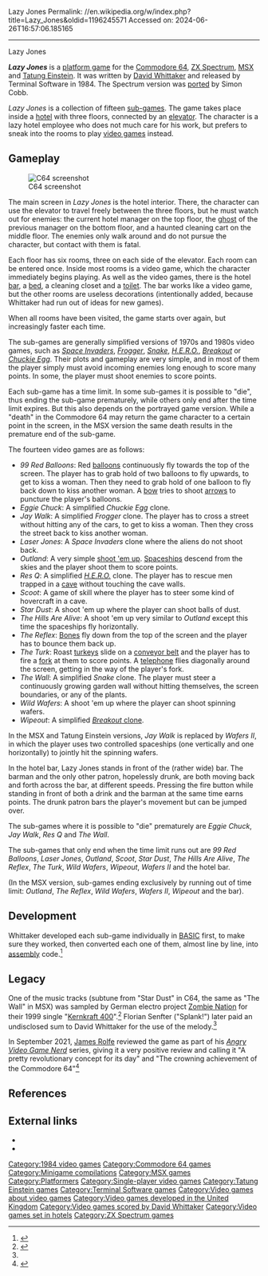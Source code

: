 Lazy Jones
Permalink: //en.wikipedia.org/w/index.php?title=Lazy_Jones&oldid=1196245571
Accessed on: 2024-06-26T16:57:06.185165



------
Lazy Jones
{{More citations needed|date=December 2010}}
{{Infobox video game
|title = Lazy Jones
|image =[[File:Lazy Jones.jpg|200px|Lazy Jones]]
|caption = Commodore 64 cover art
|developer = David Whittaker
|publisher = Terminal Software
|designer = [[David Whittaker (video game composer)|David Whittaker]]
|composer = David Whittaker
|released = 1984
|genre = [[Platform game|Platform]]
|modes = [[Single-player video game|Single-player]]
|platforms = [[Commodore 64]], [[ZX Spectrum]], [[MSX]], [[Tatung Einstein]]
}}

'''''Lazy Jones''''' is a [[platform game]] for the [[Commodore 64]], [[ZX Spectrum]], [[MSX]] and [[Tatung Einstein]]. It was written by [[David Whittaker (video game composer)|David Whittaker]] and released by Terminal Software in 1984. The Spectrum version was [[Porting|ported]] by Simon Cobb.

''Lazy Jones'' is a collection of fifteen [[sub-game]]s. The game takes place inside a [[hotel]] with three floors, connected by an [[elevator]]. The character is a lazy hotel employee who does not much care for his work, but prefers to sneak into the rooms to play [[video game]]s instead.

==Gameplay==
[[Image:Lazy Jones Screenshot.png|thumb|C64 screenshot]]

The main screen in ''Lazy Jones'' is the hotel interior. There, the character can use the elevator to travel freely between the three floors, but he must watch out for enemies: the current hotel manager on the top floor, the [[ghost]] of the previous manager on the bottom floor, and a haunted cleaning cart on the middle floor. The enemies only walk around and do not pursue the character, but contact with them is fatal.

Each floor has six rooms, three on each side of the elevator. Each room can be entered once. Inside most rooms is a video game, which the character immediately begins playing. As well as the video games, there is the hotel [[bar (establishment)|bar]], a [[bed]], a cleaning closet and a [[toilet]]. The bar works like a video game, but the other rooms are useless decorations (intentionally added, because Whittaker had run out of ideas for new games).

When all rooms have been visited, the game starts over again, but increasingly faster each time.

The sub-games are generally simplified versions of 1970s and 1980s video games, such as ''[[Space Invaders]]'', ''[[Frogger]]'', ''[[Snake (video game genre)|Snake]]'', ''[[H.E.R.O. (video game)|H.E.R.O.]]'', ''[[Breakout (video game)|Breakout]]'' or ''[[Chuckie Egg]]''. Their plots and gameplay are very simple, and in most of them the player simply must avoid incoming enemies long enough to score many points. In some, the player must shoot enemies to score points.

Each sub-game has a time limit. In some sub-games it is possible to "die", thus ending the sub-game prematurely, while others only end after the time limit expires. But this also depends on the portrayed game version. While a "death" in the Commodore 64 may return the game character to a certain point in the screen, in the MSX version the same death results in the premature end of the sub-game.

The fourteen video games are as follows:
* ''99 Red Balloons'': Red [[balloon]]s continuously fly towards the top of the screen. The player has to grab hold of two balloons to fly upwards, to get to kiss a woman. Then they need to grab hold of one balloon to fly back down to kiss another woman. A [[bow and arrow|bow]] tries to shoot [[arrow]]s to puncture the player's balloons.
* ''Eggie Chuck'': A simplified ''Chuckie Egg'' clone.
* ''Jay Walk'': A simplified ''Frogger'' clone. The player has to cross a street without hitting any of the cars, to get to kiss a woman. Then they cross the street back to kiss another woman.
* ''Laser Jones'': A ''Space Invaders'' clone where the aliens do not shoot back.
* ''Outland'': A very simple [[shoot 'em up]]. [[starship|Spaceship]]s descend from the skies and the player shoot them to score points.
* ''Res Q'': A simplified ''[[H.E.R.O. (video game)|H.E.R.O.]]'' clone. The player has to rescue men trapped in a [[cave]] without touching the cave walls.
* ''Scoot'': A game of skill where the player has to steer some kind of hovercraft in a cave.
* ''Star Dust'': A shoot 'em up where the player can shoot balls of dust.
* ''The Hills Are Alive'': A shoot 'em up very similar to ''Outland'' except this time the spaceships fly horizontally.
* ''The Reflex'': [[Bone]]s fly down from the top of the screen and the player has to bounce them back up.
* ''The Turk'': Roast [[turkey (bird)|turkey]]s slide on a [[conveyor belt]] and the player has to fire a [[fork]] at them to score points. A [[telephone]] flies diagonally around the screen, getting in the way of the player's fork.
* ''The Wall'': A simplified ''Snake'' clone. The player must steer a continuously growing garden wall without hitting themselves, the screen boundaries, or any of the plants.
* ''Wild Wafers'': A shoot 'em up where the player can shoot spinning wafers.
* ''Wipeout'': A simplified [[Breakout clone|''Breakout'' clone]].

In the MSX and Tatung Einstein versions, ''Jay Walk'' is replaced by ''Wafers II'', in which the player uses two controlled spaceships (one vertically and one horizontally) to jointly hit the spinning wafers.

In the hotel bar, Lazy Jones stands in front of the (rather wide) bar. The barman and the only other patron, hopelessly drunk, are both moving back and forth across the bar, at different speeds. Pressing the fire button while standing in front of both a drink and the barman at the same time earns points. The drunk patron bars the player's movement but can be jumped over.

The sub-games where it is possible to "die" prematurely are ''Eggie Chuck'', ''Jay Walk'', ''Res Q'' and ''The Wall''.

The sub-games that only end when the time limit runs out are ''99 Red Balloons'', ''Laser Jones'', ''Outland'', ''Scoot'', ''Star Dust'', ''The Hills Are Alive'', ''The Reflex'', ''The Turk'', ''Wild Wafers'', ''Wipeout'', ''Wafers II'' and the hotel bar.

(In the MSX version, sub-games ending exclusively by running out of time limit: ''Outland'', ''The Reflex'', ''Wild Wafers'', ''Wafers II'', ''Wipeout'' and the bar).

==Development==
Whittaker developed each sub-game individually in [[BASIC]] first, to make sure they worked, then converted each one of them, almost line by line, into [[Assembly Language|assembly]] code.<ref>{{cite web|url=http://www.c64.com/interviews/whittaker.html |title=David Whittaker Interview |publisher=C64.COM |access-date=2015-06-26}}</ref>

==Legacy==
One of the music tracks (subtune from "Star Dust" in C64, the same as "The Wall" in MSX) was sampled by German electro project [[Zombie Nation (musician)|Zombie Nation]] for their 1999 single "[[Kernkraft 400]]".<ref name="nme">{{cite web|url=https://www.nme.com/NME/External/News/News_Story/0,1004,9126,00.html |date=2001-06-30 |access-date=2012-09-09 |url-status=dead |archive-url=https://web.archive.org/web/20010630145207/http://www.nme.com/NME/External/News/News_Story/0%2C1004%2C9126%2C00.html |archive-date=30 June 2001 |title=OK COMPUTER! | magazine=[[NME]]}}</ref> Florian Senfter ("Splank!") later paid an undisclosed sum to David Whittaker for the use of the melody.<ref name="nme"/>

In September 2021, [[James Rolfe]] reviewed the game as part of his ''[[Angry Video Game Nerd]]'' series, giving it a very positive review and calling it  "A pretty revolutionary concept for its day" and "The crowning achievement of the Commodore 64"<ref>{{Citation|title=Commodore 64 - Angry Video Game Nerd (AVGN)|url=https://www.youtube.com/watch?v=UDumOYP0ZA0 |archive-url=https://ghostarchive.org/varchive/youtube/20211221/UDumOYP0ZA0 |archive-date=2021-12-21 |url-status=live|language=en|access-date=2021-09-28}}{{cbignore}}</ref>

==References==
{{reflist}}

==External links==
*{{lemon64 game|id=1499}}
*{{WoS game|id=0002836}}

{{Use dmy dates|date=February 2021}}

[[Category:1984 video games]]
[[Category:Commodore 64 games]]
[[Category:Minigame compilations]]
[[Category:MSX games]]
[[Category:Platformers]]
[[Category:Single-player video games]]
[[Category:Tatung Einstein games]]
[[Category:Terminal Software games]]
[[Category:Video games about video games]]
[[Category:Video games developed in the United Kingdom]]
[[Category:Video games scored by David Whittaker]]
[[Category:Video games set in hotels]]
[[Category:ZX Spectrum games]]